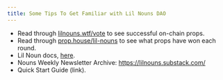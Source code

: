 ```yaml
---
title: Some Tips To Get Familiar with Lil Nouns DAO
---
```


* Read through [lilnouns.wtf/vote](http://www.lilnouns.wtf/vote) to see successful on-chain props.
* Read through [prop.house/lil-nouns](https://prop.house/lil-nouns) to see what props have won each round.
* Lil Noun docs, [here](https://lilnouns.notion.site/lilnouns/Explore-Lil-Nouns-db990658e6ab4cf19121b22642645032).
* Nouns Weekly Newsletter Archive: https://lilnouns.substack.com/
* Quick Start Guide (link).

